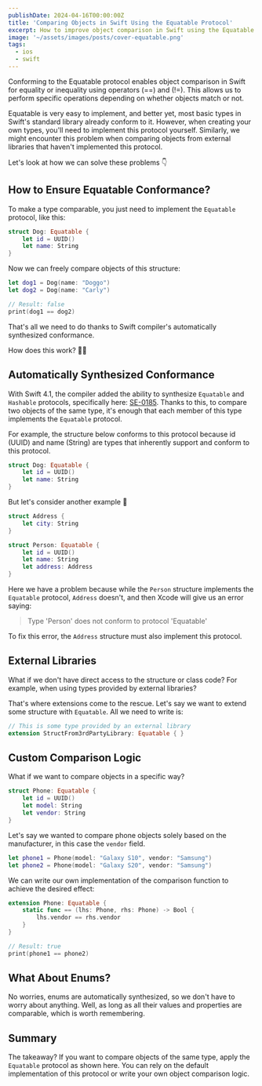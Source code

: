 ```yaml
---
publishDate: 2024-04-16T00:00:00Z
title: 'Comparing Objects in Swift Using the Equatable Protocol'
excerpt: How to improve object comparison in Swift using the Equatable protocol? See it in concrete examples.
image: '~/assets/images/posts/cover-equatable.png'
tags:
  - ios
  - swift
---
```


Conforming to the Equatable protocol enables object comparison in Swift for equality or inequality using operators (==) and (!=). This allows us to perform specific operations depending on whether objects match or not.

Equatable is very easy to implement, and better yet, most basic types in Swift's standard library already conform to it. However, when creating your own types, you'll need to implement this protocol yourself. Similarly, we might encounter this problem when comparing objects from external libraries that haven't implemented this protocol.

Let's look at how we can solve these problems 👇

## How to Ensure Equatable Conformance?

To make a type comparable, you just need to implement the `Equatable` protocol, like this:

```swift
struct Dog: Equatable {
    let id = UUID()
    let name: String
}
```

Now we can freely compare objects of this structure:

```swift
let dog1 = Dog(name: "Doggo")
let dog2 = Dog(name: "Carly")

// Result: false
print(dog1 == dog2) 
```

That's all we need to do thanks to Swift compiler's automatically synthesized conformance.

How does this work? 🤷‍♂️

## Automatically Synthesized Conformance

With Swift 4.1, the compiler added the ability to synthesize `Equatable` and `Hashable` protocols, specifically here: [SE-0185](https://github.com/apple/swift-evolution/blob/main/proposals/0185-synthesize-equatable-hashable.md). Thanks to this, to compare two objects of the same type, it's enough that each member of this type implements the `Equatable` protocol.

For example, the structure below conforms to this protocol because id (UUID) and name (String) are types that inherently support and conform to this protocol.

```swift
struct Dog: Equatable {
    let id = UUID()
    let name: String
}
```

But let's consider another example 🤔

```swift
struct Address {
    let city: String
}

struct Person: Equatable {
    let id = UUID()
    let name: String
    let address: Address
}
```

Here we have a problem because while the `Person` structure implements the `Equatable` protocol, `Address` doesn't, and then Xcode will give us an error saying:
> Type 'Person' does not conform to protocol 'Equatable'

To fix this error, the `Address` structure must also implement this protocol.

## External Libraries

What if we don't have direct access to the structure or class code? For example, when using types provided by external libraries?

That's where extensions come to the rescue. Let's say we want to extend some structure with `Equatable`. All we need to write is:

```swift
// This is some type provided by an external library
extension StructFrom3rdPartyLibrary: Equatable { }
```

## Custom Comparison Logic

What if we want to compare objects in a specific way?

```swift
struct Phone: Equatable {
    let id = UUID()
    let model: String
    let vendor: String
}
```

Let's say we wanted to compare phone objects solely based on the manufacturer, in this case the `vendor` field.

```swift
let phone1 = Phone(model: "Galaxy S10", vendor: "Samsung")
let phone2 = Phone(model: "Galaxy S20", vendor: "Samsung")
```

We can write our own implementation of the comparison function to achieve the desired effect:

```swift
extension Phone: Equatable {
    static func == (lhs: Phone, rhs: Phone) -> Bool {
        lhs.vendor == rhs.vendor
    }
}

// Result: true
print(phone1 == phone2)
```

## What About Enums?

No worries, enums are automatically synthesized, so we don't have to worry about anything. Well, as long as all their values and properties are comparable, which is worth remembering.

## Summary

The takeaway? If you want to compare objects of the same type, apply the `Equatable` protocol as shown here. You can rely on the default implementation of this protocol or write your own object comparison logic.